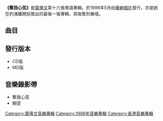 {{Infobox Album 
|  Name        = 繋我心弦
|  Type        = 專輯
|  Artist      = [[葉蒨文|葉蒨文]]
|  Cover       = Sally Yeh 繫我心弦.jpg
|  Released    = 1998年5月
|  Recorded    = 1998年
|  Genre       = [[粵語流行音樂|粵語流行音樂]] 
|  Length      = 46分54秒
|  Label       = [[華納唱片_(香港)|華納唱片]]
|  Number      = 
|  Producer    = [[Lips_Music_Productions|Lips Music Productions]]
|  Reviews     = 
|  Last album  = [[關心_(專輯)|關心]]<br>(1997年)
|  This album  = '''繫我心弦'''<br>(1998年5月)
|  Next album  = [[你聽到|你聽到]]<br>(2002年12月)
}}

'''《繫我心弦》'''是[[葉蒨文|葉蒨文]]第十六張粵語專輯，於1998年5月由[[華納唱片_(香港)|華納唱片]]發行，亦是她在約滿離開前推出的最後一張專輯，其後暫別樂壇。

==曲目==
{{Tracklist
| collapsed = 
| headline = 
| font_size = 
| total_length = 46:54

| all_writing = 
| all_music = 
| all_lyrics = 
| all_arranger = 
| all_producer = [[Lips_Music_Productions|Lips Music Productions]]
| all_except = 

| writing_credits = 
| music_credits = yes
| lyrics_credits = yes
| arranger_credits = yes
| producer_credits = 
| extra_column = 
| longnote_column = yes

| title1 = 繫我心弦
| music1 = [[James_Horner|James Horner]]<br>[[Will_Jennings|Will Jennings]]
| lyrics1 = [[李敏_(香港)|李敏]]
| arranger1 = [[Andrew_Lum|Andrew Lum]]
| longnote1 = '''第一主打'''<br>電影《[[鐵達尼號|鐵達尼號]]》粵語版主題曲<br>改編自[[Céline_Dion|Céline Dion]]的歌曲《[[My_Heart_Will_Go_On|My Heart Will Go On]]》<br>國語版為[[柯以敏|柯以敏]]《愛無止境》及[[毛寧|毛寧]]《我心永恆》
| length1 = 4:32

| title2 = 愛不只一次
| music2 = [[朱敬然|朱敬然]]
| lyrics2 = [[林夕|林夕]]
| arranger2 = [[雷頌德|雷頌德]]
| longnote2 = 
| length2 = 3:56

| title3 = 你要記住 
| music3 = [[葉展華|葉展華]]
| lyrics3 = [[林振強|林振強]]
| arranger3 = 葉展華<br>[[龐標|龐標]]
| longnote3 = 
| length3 = 3:25

| title4 = 姊姊妹妹
| music4 = [[方志耀|方-{志}-耀]]
| lyrics4 = [[潘源良|潘源良]]
| arranger4 = [[劉諾生|劉諾生]]
| longnote4 = 
| length4 = 3:38

| title5 = 糊塗
| music5 = [[黃明洲|黃明洲]]
| lyrics5 = [[陳少琪|陳少琪]]
| arranger5 = [[鬼臉|鬼臉]]
| longnote5 = '''第二主打'''
| length5 = 3:50

| title6 = 改編故事
| music6 = [[黃碧燕|黃碧燕]]
| lyrics6 = [[簡寧|簡寧]]
| arranger6 = [[唐納德·阿什利|唐龍]]
| longnote6 = 
| length6 = 4:08

| title7 = 浮現
| music7 = [[陳尊權|陳尊權]]
| lyrics7 = [[向雪懷|向雪懷]]
| arranger7 = [[蘇德華|蘇德華]]
| longnote7 = 
| length7 = 3:40

| title8 = 屋
| music8 = [[胡家團|胡家團]]
| lyrics8 = [[林敏驄|林敏驄]]
| arranger8 = [[劉諾生|劉諾生]]
| longnote8 = 
| length8 = 4:10

| title9 = 思
| music9 = [[李君筑|李君-{筑}-]]
| lyrics9 = 李君-{筑}-
| arranger9 = [[袁卓繁|袁卓繁]]
| longnote9 = 
| length9 = 3:48

| title10 = 仙島
| music10 = [[廖卓瑩|廖卓瑩]]
| lyrics10 = [[黃真|黃真]]
| arranger10 = 鬼臉
| longnote10 = 
| length10 = 4:02

| title11 = 觀點與角度 
| music11 = [[曾頌勤|曾頌勤]]
| lyrics11 = 潘源良
| arranger11 = [[Roel_A._Garcia|Roel A. Garcia]]
| longnote11 = 
| length11 = 3:56

| title12 = 揚眉女子
| music12 = [[Jean_Michel_Ou|Jean Michel Ou]]
| lyrics12 = [[張美賢|張美賢]]
| arranger12 = Jean Michel Ou
| longnote12 = Hidden Track (此曲音軌收入於第11首歌《觀點與角度》內)<br>無線電視劇《[[花木蘭_(1997年電視劇)|花木蘭]]》主題曲
| length12 = 3:40
}}

==發行版本==
*CD版
*MD版

==音樂錄影帶==
*繫我心弦
*糊塗


<!-- ==獎項== -->

<!-- ==參考資料== -->

<!-- ==外部連結== -->
<div class="references-small">
<references />
</div>

{{葉蒨文}}

[[Category:葉蒨文音樂專輯|Category:葉蒨文音樂專輯]]
[[Category:1998年音樂專輯|Category:1998年音樂專輯]]
[[Category:香港音樂專輯|Category:香港音樂專輯]]